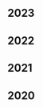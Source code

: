 <div class="tags">

## 2023

<ul>
  <PostAndDate
    date="2023-08-07"
    title="Building Let Declarations for the TypeScript compiler"
    url="/building-let-declarations-for-the-typescript-compiler"
  />
  <PostAndDate
    date="2023-07-31"
    title="Allow var statements to declare multiple symbols in the TypeScript compiler"
    url="/allow-var-statements-to-declare-multiple-symbols-in-the-typescript-compiler"
  />
  <PostAndDate
    date="2023-07-23"
    title="Building EmptyStatement and Semicolon as a statement ender for the TypeScript compiler"
    url="/building-emptystatement-and-semicolon-as-statement-ender-for-the-typescript-compiler"
  />
  <PostAndDate
    date="2023-07-03"
    title="Implementing StringLiterals for the TypeScript Compiler"
    url="/implementing-string-literals-for-the-typescript-compiler"
  />
  <PostAndDate
    date="2023-06-25"
    title="A Deep Dive into the TypeScript Compiler Miniature"
    url="/a-deep-dive-into-the-typescript-compiler-miniature"
  />
  <PostAndDate
    date="2023-06-04"
    title="JavaScript scope, Closures, and the TypeScript compiler"
    url="/javascript-scope-closures-and-the-typescript-compiler"
  />
  <PostAndDate
    date="2023-02-27"
    title="A High Level Architecture of the TypeScript compiler"
    url="/a-high-level-architecture-of-the-typescript-compiler"
  />
</ul>

## 2022

<ul>
  <PostAndDate
    date="2022-01-04"
    title="Refactoring Setup: NextJS, TypeScript, Prettier, and Testing Library"
    url="/series/website-changelog/refactoring-setup"
  />
  <PostAndDate
    date="2022-01-03"
    title="Mastering JavaScript: Revisiting Conditionals in JavaScript and TypeScript"
    url="/series/mastering-javascript/revisiting-conditionals-in-javascript-and-typescript"
  />
</ul>

## 2021

<ul>
  <PostAndDate
    date="2022-01-04"
    title="Refactoring Setup: NextJS, TypeScript, Prettier, and Testing Library"
    url="/series/website-changelog/refactoring-setup"
  />
  <PostAndDate
    date="2022-01-03"
    title="Mastering JavaScript: Revisiting Conditionals in JavaScript and TypeScript"
    url="/series/mastering-javascript/revisiting-conditionals-in-javascript-and-typescript"
  />
</ul>

<ul>
  <PostAndDate
    date="2021-12-27"
    title="Mastering JavaScript Series"
    url="/series/mastering-javascript"
  />
  <PostAndDate
    date="2021-10-17"
    title="Building an Interpreter: Parser - Part 1: Fundamental parts of AST and basic statements"
    url="/series/building-an-interpreter/parser-part-1"
  />
  <PostAndDate
    date="2021-07-20"
    title="Building an Interpreter: REPL"
    url="/series/building-an-interpreter/repl"
  />
  <PostAndDate
    date="2021-07-18"
    title="Building an Interpreter: Lexical Analysis - Part 3"
    url="/series/building-an-interpreter/lexical-analysis-part-3"
  />
  <PostAndDate
    date="2021-06-23"
    title="Rebuilding Mercari's Search: Home and Menu"
    url="/series/rebuilding-mercaris-search/home-menu"
  />
  <PostAndDate
    date="2021-06-20"
    title="Rebuilding Mercari's Search: Setup NextJS with TypeScript, Prettier, and Jest"
    url="/series/rebuilding-mercaris-search/setup-nextjs-with-typescript-prettier-and-jest"
  />
  <PostAndDate
    date="2021-06-13"
    title="Rebuilding Mercari's Search series"
    url="/series/rebuilding-mercaris-search"
  />
  <PostAndDate
    date="2021-06-05"
    title="Data Fetching in React with react-query"
    url="/data-fetching-in-react-with-react-query"
  />
  <PostAndDate
    date="2021-05-29"
    title="Building an Interpreter: Lexical Analysis - Part 2"
    url="/series/building-an-interpreter/lexical-analysis-part-2"
  />
  <PostAndDate
    date="2021-05-23"
    title="Building an Interpreter: Lexical Analysis - Part 1"
    url="/series/building-an-interpreter/lexical-analysis-part-1"
  />
  <PostAndDate
    date="2021-05-23"
    title="Building an Interpreter series"
    url="/series/building-an-interpreter"
  />
  <PostAndDate
    date="2021-04-04"
    title="DX & Software Maintainability in Frontend Engineering"
    url="/dx-and-software-maintainability-in-frontend-engineering"
  />
</ul>

## 2020

<ul>

<PostAndDate date="2020-07-19" title="A Mental Model to think in TypeScript" url="/a-mental-model-to-think-in-typescript" />
<PostAndDate date="2020-06-21" title="UX Studies with React, TypeScript, and Testing Library" url="/ux-studies-with-react-typescript-and-testing-library" />
<PostAndDate date="2020-05-23" title="Union Types with Objects" url="/series/typescript-learnings/union-types-with-objects" />
<PostAndDate date="2020-05-09" title="TypeScript Interesting Types" url="/series/typescript-learnings/interesting-types" />
<PostAndDate date="2020-05-05" title="Constant feedback driven development with Nodemon" url="/constant-feedback-driven-development-with-nodemon" />
<PostAndDate date="2020-04-29" title="Automating my blog posts publishing process" url="/publisher-a-tooling-to-automate-the-process-to-publish-my-blog-posts" />
<PostAndDate date="2020-04-25" title="TypeScript Learnings: Type System" url="/series/typescript-learnings/type-system" />
<PostAndDate date="2020-04-15" title="Fun with Dates" url="/fun-with-dates" />
<PostAndDate date="2020-04-08" title="Thinking in data contracts" url="/thinking-in-data-contracts" />
<PostAndDate date="2020-04-05" title="TypeScript Learnings: Object Destruturing" url="/series/typescript-learnings/object-destructuring" />
<PostAndDate date="2020-04-05" title="TypeScript Learnings series" url="/series/typescript-learnings" />
<PostAndDate date="2020-04-01" title="Consistent State Management in React and Redux" url="/consistent-state-management-in-react-and-redux" />
</ul>

</div>
